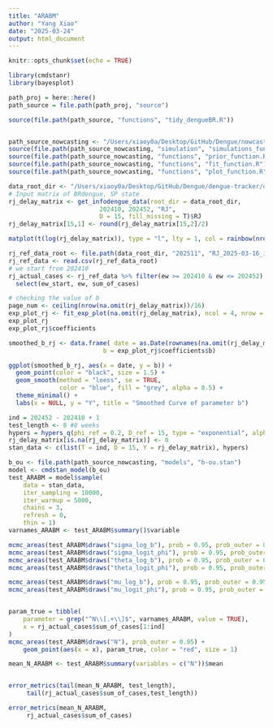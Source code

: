 ```yaml
---
title: "ARABM"
author: "Yang Xiao"
date: "2025-03-24"
output: html_document
---
```


```r
knitr::opts_chunk$set(echo = TRUE)

library(cmdstanr)
library(bayesplot)
```

```r
path_proj = here::here()
path_source = file.path(path_proj, "source")

source(file.path(path_source, "functions", "tidy_dengueBR.R"))


path_source_nowcasting <- "/Users/xiaoy0a/Desktop/GitHub/Dengue/nowcasting/source"
source(file.path(path_source_nowcasting, "simulation", "simulations_functions_final.R"))
source(file.path(path_source_nowcasting, "functions", "prior_function.R"))
source(file.path(path_source_nowcasting, "functions", "fit_function.R"))
source(file.path(path_source_nowcasting, "functions", "plot_function.R"))
```


```r
data_root_dir <- "/Users/xiaoy0a/Desktop/GitHub/Dengue/dengue-tracker/data/weekly_data/infodengue"
# Input matrix of BRdengue, SP state
rj_delay_matrix <- get_infodengue_data(root_dir = data_root_dir,
                         202410, 202452, "RJ",
                         D = 15, fill_missing = T)$RJ
rj_delay_matrix[15,1] <- round(rj_delay_matrix[15,2]/2)

matplot(t(log(rj_delay_matrix)), type = "l", lty = 1, col = rainbow(nrow(rj_delay_matrix)))
```

```r
rj_ref_data_root <- file.path(data_root_dir, "202511", "RJ_2025-03-16_infodengue.csv")
rj_ref_data <- read.csv(rj_ref_data_root)
# we start from 202410
rj_actual_cases <- rj_ref_data %>% filter(ew >= 202410 & ew <= 202452) %>%
  select(ew_start, ew, sum_of_cases)
```

```r
# checking the value of b
page_num <- ceiling(nrow(na.omit(rj_delay_matrix))/16)
exp_plot_rj <- fit_exp_plot(na.omit(rj_delay_matrix), ncol = 4, nrow = 4, page = c(1:page_num), if_fit = T)
exp_plot_rj
exp_plot_rj$coefficients

smoothed_b_rj <- data.frame( date = as.Date(rownames(na.omit(rj_delay_matrix))),
                          b = exp_plot_rj$coefficients$b)

ggplot(smoothed_b_rj, aes(x = date, y = b)) +
  geom_point(color = "black", size = 1.5) +
  geom_smooth(method = "loess", se = TRUE,
              color = "blue", fill = "grey", alpha = 0.5) +
  theme_minimal() +
  labs(x = NULL, y = "Y", title = "Smoothed Curve of parameter b")
```

```r
ind = 202452 - 202410 + 1
test_length <- 8 #8 weeks
hypers = hypers_q(phi_ref = 0.2, D_ref = 15, type = "exponential", alpha_phi = 1.4, sd_log_b = 1, delay_seq = 0:15)
rj_delay_matrix[is.na(rj_delay_matrix)] <- 0
stan_data <- c(list(T = ind, D = 15, Y = rj_delay_matrix), hypers)

b_ou <- file.path(path_source_nowcasting, "models", "b-ou.stan")
model <- cmdstan_model(b_ou)
test_ARABM = model$sample(
    data = stan_data,
    iter_sampling = 10000,
    iter_warmup = 5000,
    chains = 3,
    refresh = 0,
    thin = 1)
varnames_ARABM <- test_ARABM$summary()$variable

mcmc_areas(test_ARABM$draws("sigma_log_b"), prob = 0.95, prob_outer = 0.95)
mcmc_areas(test_ARABM$draws("sigma_logit_phi"), prob = 0.95, prob_outer = 0.95)
mcmc_areas(test_ARABM$draws("theta_log_b"), prob = 0.95, prob_outer = 0.95)
mcmc_areas(test_ARABM$draws("theta_logit_phi"), prob = 0.95, prob_outer = 0.95)

mcmc_areas(test_ARABM$draws("mu_log_b"), prob = 0.95, prob_outer = 0.95)
mcmc_areas(test_ARABM$draws("mu_logit_phi"), prob = 0.95, prob_outer = 0.95)


param_true = tibble(
    parameter = grep("^N\\[.+\\]$", varnames_ARABM, value = TRUE),
    x = rj_actual_cases$sum_of_cases[1:ind]
)
mcmc_areas(test_ARABM$draws("N"), prob_outer = 0.95) +
    geom_point(aes(x = x), param_true, color = "red", size = 1)

mean_N_ARABM <- test_ARABM$summary(variables = c("N"))$mean


error_metrics(tail(mean_N_ARABM, test_length), 
     tail(rj_actual_cases$sum_of_cases,test_length))
```

```r
error_metrics(mean_N_ARABM, 
     rj_actual_cases$sum_of_cases)
```

